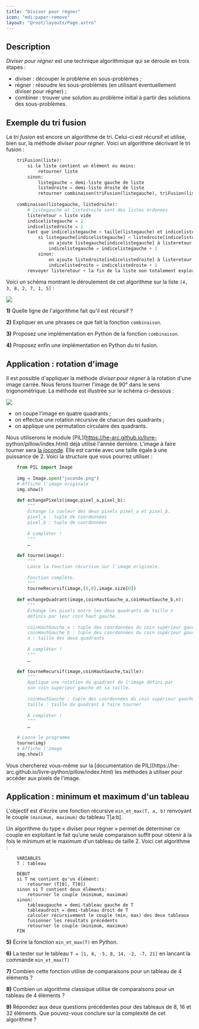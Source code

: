```yaml
---
title: "Diviser pour régner"
icon: "mdi:paper-remove"
layout: "@root/layouts/Page.astro"
---
```


## Description

_Diviser pour régner_ est une technique algorithmique qui se déroule en trois
étapes :

  * diviser : découper le problème en sous-problèmes ;
  * régner : résoudre les sous-problèmes (en utilisant éventuellement diviser pour régner) ;
  * combiner : trouver une solution au problème initial à partir des solutions des sous-problèmes.

## Exemple du tri fusion

Le _tri fusion_ est encore un algorithme de tri. Celui-ci est récursif et
utilise, bien sur, la méthode _diviser pour régner_. Voici un algorithme
décrivant le tri fusion :

```py
    triFusion(liste):
        si la liste contient un élément ou moins:
    		retourner liste
        sinon:
    		listegauche = demi-liste gauche de liste
    		listedroite = demi-liste droite de liste
    		retourner combinaison(triFusion(listegauche), triFusion(listedroite))
    
    combinaison(listegauche, listedroite):
    	# listegauche et listedroite sont des listes ordonées
    	listeretour = liste vide
    	indicelistegauche = 1
    	indicelistedroite = 1
    	tant que indicelistegauche < taille(listegauche) et indicelistedroite < taille(listedroite):
    		si listegauche[indicelistegauche] < listedroite[indicelistedroite]:
    			on ajoute listegauche[indicelistegauche] à listeretour
    			indicelistegauche = indicelistegauche + 1
    		sinon:
    			on ajoute listedroite[indicelistedroite] à listeretour
    			indicelistedroite = indicelistedroite + 1
    	renvoyer listeretour + la fin de la liste non totalement explorée
```

Voici un schéma montrant le déroulement de cet algorithme sur la liste `[4, 3,
8, 2, 7, 1, 5]` :

![](img/trifusion.svg)

**1)** Quelle ligne de l'algorithme fait qu'il est récursif ?

**2)** Expliquer en une phrases ce que fait la fonction `combinaison`.

**3)** Proposez une implémentation en Python de la fonction `combinaison`.

**4)** Proposez enfin une implémentation en Python du tri fusion.

## Application : rotation d'image

Il est possible d'appliquer la méthode _diviser pour régner_ à la rotation
d'une image carrée. Nous ferons tourner l'image de 90° dans le sens
trigonométrique. La méthode est illustrée sur le schéma ci-dessous :

![](img/quart.svg)

  * on coupe l'image en quatre quadrants ;
  * on effectue une rotation récursive de chacun des quadrants ;
  * on applique une permutation circulaire des quadrants.

Nous utiliserons le module [PIL](https://he-arc.github.io/livre-
python/pillow/index.html) déjà utilisé l'année dernière. L'image à faire
tourner sera [la joconde](img/joconde.png). Elle est carrée avec une taille
égale à une puissance de 2. Voici la structure que vous pourrez utiliser :

```py
    from PIL import Image
    
    img = Image.open("joconde.png")
    # Affiche l'image originale
    img.show()
    
    def echangePixels(image,pixel_a,pixel_b):
    	"""
    	Échange la couleur des deux pixels pixel_a et pixel_b.
    	pixel_a : tuple de coordonnées
    	pixel_b : tuple de coordonnées
    
    	À compléter !
    	"""
    	…
    
    def tourne(image):
    	"""
    	Lance la fonction récursive sur l'image originale.
    
    	Fonction complète.
    	"""
        tourneRecursif(image,(0,0),image.size[0])
    
    def echangeQuadrant(image,coinHautGauche_a,coinHautGauche_b,n):
    	"""
    	Échange les pixels entre les deux quadrants de taille n
    	définis par leur coin haut gauche.
    
    	coinHautGauche_a : tuple des coordonnées du coin supérieur gauche du quadrant a
    	coinHautGauche_b : tuple des coordonnées du coin supérieur gauche du quadrant b
    	n : taille des deux quadrants
    
    	À compléter !
    	"""
    	…
    
    def tourneRecursif(image,coinHautGauche,taille):
    	"""
    	Applique une rotation du quadrant de l'image défini par
    	son coin supérieur gauche et sa taille.
    
    	coinHautGauche : tuple des coordonnées du coin supérieur gauche du quadrant
    	taille : taille du quadrant à faire tourner
    
    	À compléter !
    	"""
    	…
    
    # Lance le programme
    tourne(img)
    # Affiche l'image
    img.show()
```

Vous chercherez vous-même sur la [documentation de PIL](https://he-
arc.github.io/livre-python/pillow/index.html) les méthodes à utiliser pour
accéder aux pixels de l'image.

## Application : minimum et maximum d'un tableau

L'objectif est d'écrire une fonction récursive `min_et_max(T, a, b)` renvoyant
le couple `(minimum, maximum)` du tableau T[a:b].

Un algorithme du type « diviser pour régner » permet de déterminer ce couple
en exploitant le fait qu’une seule comparaison suffit pour obtenir à la fois
le minimum et le maximum d'un tableau de taille 2. Voici cet algorithme :

```
    VARIABLES
    T : tableau
    
    DEBUT
    si T ne contient qu'un élément:
    	retourner (T[0], T[0])
    sinon si T contient deux éléments:
    	retourner le couple (minimum, maximum)
    sinon:
    	tableaugauche = demi-tableau gauche de T
    	tableaudroit = demi-tableau droit de T
    	calculer récursivement le couple (min, max) des deux tableaux
    	fusionner les résultats précédents
    	retourner le couple (minimum, maximum)
    FIN
```

**5)** Écrire la fonction `min_et_max(T)` en Python.

**6)** La tester sur le tableau `T = [1, 6, -5, 8, 14, -2, -7, 21]` en lancant
la commande `min_et_max(T)`

**7)** Combien cette fonction utilise de comparaisons pour un tableau de 4
éléments ?

**8)** Combien un algorithme classique utilise de comparaisons pour un tableau
de 4 éléments ?

**9)** Répondez aux deux questions précédentes pour des tableaux de 8, 16 et
32 éléments. Que pouvez-vous conclure sur la complexité de cet algorithme ?

